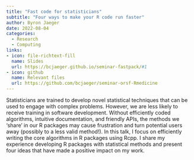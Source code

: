 ```yaml
---
title: "Fast code for statisticians"
subtitle: "Four ways to make your R code run faster"
author: Byron Jaeger
date: 2022-08-04
categories:
  - Research 
  - Computing
links:
- icon: file-richtext-fill
  name: Slides
  url: https://bcjaeger.github.io/seminar-fastpack/#1
- icon: github
  name: Relevant files
  url: https://github.com/bcjaeger/seminar-orsf-Rmedicine
---
```


Statisticians are trained to develop novel statistical techniques that can be used to engage with complex problems. However, we are less likely to receive training in software development. Without efficiently coded algorithms, intuitive documentation, and friendly APIs, the methods we 'share' in our R packages may cause frustration and turn potential users away (possibly to a less valid method!). In this talk, I focus on efficiently writing the core algorithms in R packages using Rcpp. I share my experience developing R packages with statistical methods and present four ideas that have made a positive impact on my work.
